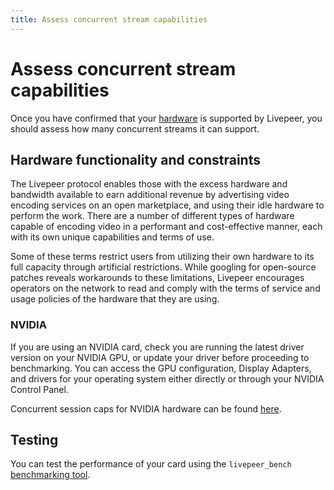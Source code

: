 ```yaml
---
title: Assess concurrent stream capabilities
---
```


# Assess concurrent stream capabilities

Once you have confirmed that your [hardware](/reference/go-livepeer/gpu-support) is supported by Livepeer, you should assess how many concurrent streams it can support.

## Hardware functionality and constraints

The Livepeer protocol enables those with the excess hardware and bandwidth available to earn additional revenue by advertising video encoding services on an open marketplace, and using their idle hardware to perform the work. There are a number of different types of hardware capable of encoding video in a performant and cost-effective manner, each with its own unique capabilities and terms of use.

Some of these terms restrict users from utilizing their own hardware to its full capacity through artificial restrictions. While googling for open-source patches reveals workarounds to these limitations, Livepeer encourages operators on the network to read and comply with the terms of service and usage policies of the hardware that they are using.

### NVIDIA

If you are using an NVIDIA card, check you are running the latest driver version on your NVIDIA GPU, or update your driver before proceeding to benchmarking. You can access the GPU configuration, Display Adapters, and drivers for your operating system either directly or through your NVIDIA Control Panel.

Concurrent session caps for NVIDIA hardware can be found [here](https://developer.nvidia.com/video-encode-decode-gpu-support-matrix).

## Testing

You can test the performance of your card using the `livepeer_bench` [benchmarking tool](/guides/orchestrating/benchmark-transcoding).
